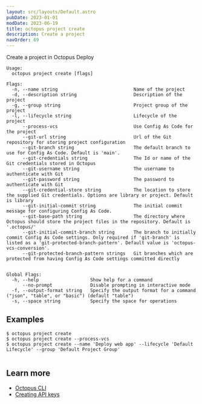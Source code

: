 ```yaml
---
layout: src/layouts/Default.astro
pubDate: 2023-01-01
modDate: 2023-06-19
title: octopus project create
description: Create a project
navOrder: 69
---
```


Create a project in Octopus Deploy

```
Usage:
  octopus project create [flags]

Flags:
  -n, --name string                            Name of the project
  -d, --description string                     Description of the project
  -g, --group string                           Project group of the project
  -l, --lifecycle string                       Lifecycle of the project
      --process-vcs                            Use Config As Code for the project
      --git-url string                         Url of the Git repository for storing project configuration
      --git-branch string                      The default branch to use for Config As Code. Default is 'main'.
      --git-credentials string                 The Id or name of the Git credentials stored in Octopus
      --git-username string                    The username to authenticate with Git
      --git-password string                    The password to authenticate with Git
      --git-credential-store string            The location to store the supplied Git credentials. Options are library or project. Default is library
      --git-initial-commit string              The initial commit message for configuring Config As Code.
      --git-base-path string                   The directory where Octopus should store the project files in the repository. Default is '.octopus/'
      --git-initial-commit-branch string       The branch to initially commit Config As Code settings. Only required if 'git-branch' is listed as a 'git-protected-branch-pattern'. Default value is 'octopus-vcs-conversion'.
      --git-protected-branch-pattern strings   Git branches which are protected from having Config As Code settings committed directly


Global Flags:
  -h, --help                   Show help for a command
      --no-prompt              Disable prompting in interactive mode
  -f, --output-format string   Specify the output format for a command ("json", "table", or "basic") (default "table")
  -s, --space string           Specify the space for operations

```

## Examples

<SamplesInstance />

```
$ octopus project create
$ octopus project create --process-vcs
$ octopus project create --name 'Deploy web app' --lifecycle 'Default Lifecycle' --group 'Default Project Group'


```

## Learn more

- [Octopus CLI](/docs/octopus-rest-api/cli)
- [Creating API keys](/docs/octopus-rest-api/how-to-create-an-api-key)